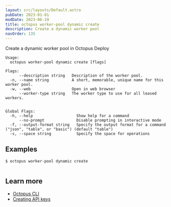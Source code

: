 ```yaml
---
layout: src/layouts/Default.astro
pubDate: 2023-01-01
modDate: 2023-06-19
title: octopus worker-pool dynamic create
description: Create a dynamic worker pool
navOrder: 135
---
```


Create a dynamic worker pool in Octopus Deploy

```
Usage:
  octopus worker-pool dynamic create [flags]

Flags:
      --description string   Description of the worker pool.
  -n, --name string          A short, memorable, unique name for this worker pool.
  -w, --web                  Open in web browser
      --worker-type string   The worker type to use for all leased workers.


Global Flags:
  -h, --help                   Show help for a command
      --no-prompt              Disable prompting in interactive mode
  -f, --output-format string   Specify the output format for a command ("json", "table", or "basic") (default "table")
  -s, --space string           Specify the space for operations

```

## Examples

<SamplesInstance />

```
$ octopus worker-pool dynamic create


```

## Learn more

- [Octopus CLI](/docs/octopus-rest-api/cli)
- [Creating API keys](/docs/octopus-rest-api/how-to-create-an-api-key)